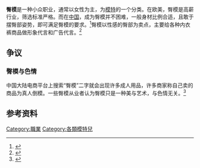 '''臀模'''是一种小众职业，通常以女性为主，为[[模特|模特]]的一个分类。在欧美，臀模是高薪行业，筛选标准严格。而在[[中国|中国]]，成为臀模并不困难，一般身材比例合适，且敢于摆臀部姿势，即可满足臀模的要求。<ref>{{Cite web|title=中国90后女研究生当"臀模"很辛苦 日本16岁模特怀孕晒幸福|url=https://m.guancha.cn/broken-news/2014_11_24_301474.shtml|accessdate=2021-02-17|date=2014-11-24|publisher=观察者网}}</ref>臀模以性感的臀部为卖点，主要给各种内衣裤商品做形象代言和广告代言。<ref>{{Cite web|title=90后"女臀模"真实的生活 光鲜背后不乏心酸|url=https://cj.sina.cn/article/norm_detail?url=http%3A%2F%2Ffinance.sina.cn%2F2017-03-17%2Fdetail-ifycnikk0994355.d.html&autocallup=no&isfromsina=yes|accessdate=2021-02-17|date=2017-03-17|publisher=新浪财经}}</ref>

== 争议 ==
===臀模与色情===
中国大陆电商平台上搜索“臀模”二字就会出现许多成人用品，许多商家称自己卖的商品为真人倒模。一些臀模从业者认为臀模只是一种美与艺术，与色情无关。<ref>{{Cite web|title=世相：90后女研究生的“臀模”之路|url=https://m.sohu.com/a/101846776_351161|accessdate=2021-02-17|date=2016-07-06|publisher=陕西新闻网}}</ref>

== 参考资料 ==
{{reflist}}

{{職業小作品}}

[[Category:職業|Category:職業]]
[[Category:各類模特兒|Category:各類模特兒]]